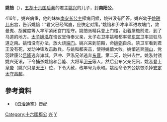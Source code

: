 '''姚愔'''（{{bd|？||416年||catIdx=姚}}），[[五胡十六国|五胡十六国]][[后秦|后秦]]的君主[[姚兴|姚兴]]的儿子，封'''南阳公'''。

416年，姚兴病重，他的妹妹[[南安长公主|南安长公主]]探病问候，姚兴没有回答。姚兴幼子[[姚耕儿|姚耕儿]]出宫，告诉姚愔：“君父已经驾崩，应快定对策。”姚愔和尹冲率军进攻端门，敛曼嵬、胡翼度等人率军紧闭宫门拒守。姚愔派精兵登上门楼，沿着屋檐前进，到了马道的地方。[[太子|太子]][[姚泓|姚泓]]在谘议堂侍奉父亲，太子右卫率姚和都率领[[东宫|东宫]]卫率进驻马道之南。姚愔没有办法，放火烧[[端门|端门]]。姚兴来到前殿，命[[姚弼|姚弼]]自杀。禁卫军看到君王没有死，发动冲锋攻击敌兵。与姚和都夹击，使得姚愔大败。姚愔逃奔[[骊山|骊山]]，党羽建康公[[吕隆|吕隆]]逃奔雍城，尹冲、尹泓兄弟逃奔[[东晋|东晋]]。第二天，姚兴去世。姚泓封锁姚兴死讯，下令捕杀姚愔和吕隆、大将军[[尹元|尹元]]等人，然后公布父亲死讯，姚泓登上[[皇帝|皇帝]]（姚兴只是[[天王|天王]]）位，下令大赦，改年号为永和。姚泓命令齐公姚恢杀掉[[安定郡|安定]][[太守|太守]][[吕超_(后凉)|吕超]]。
==參考資料==
*《[[资治通鉴|资治通鉴]]》晋纪 

[[Category:十六國郡公|Category:十六國郡公]]
[[Category:后秦皇子|兴]]
[[Category:姚姓|Y]]